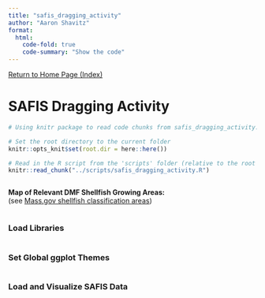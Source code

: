 ```yaml
---
title: "safis_dragging_activity"
author: "Aaron Shavitz"
format: 
  html:
    code-fold: true
    code-summary: "Show the code"
---
```

[Return to Home Page (Index)](https://ashavitz.github.io/wellfleet_project/)

# SAFIS Dragging Activity

```r
# Using knitr package to read code chunks from safis_dragging_activity.R

# Set the root directory to the current folder
knitr::opts_knit$set(root.dir = here::here())

# Read in the R script from the 'scripts' folder (relative to the root project directory)
knitr::read_chunk("../scripts/safis_dragging_activity.R")
```

```r
```

**Map of Relevant DMF Shellfish Growing Areas:**  
(see [Mass.gov shellfish classification areas](https://www.mass.gov/info-details/shellfish-classification-areas))
```r
```

### Load Libraries
```r
```

### Set Global ggplot Themes
```r
```

### Load and Visualize SAFIS Data
```r
```